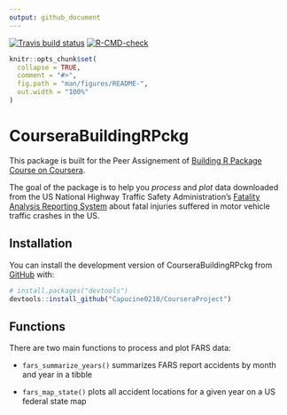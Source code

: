 ```yaml
---
output: github_document
---
```


<!-- badges: start -->
[![Travis build status](https://travis-ci.com/Capucine0210/CourseraProject.svg?branch=main)](https://travis-ci.com/Capucine0210/CourseraProject)
[![R-CMD-check](https://github.com/Capucine0210/CourseraProject/workflows/R-CMD-check/badge.svg)](https://github.com/Capucine0210/CourseraProject/actions)
<!-- badges: end -->

```r
knitr::opts_chunk$set(
  collapse = TRUE,
  comment = "#>",
  fig.path = "man/figures/README-",
  out.width = "100%"
)
```

# CourseraBuildingRPckg


This package is built for the Peer Assignement of [Building R Package Course on Coursera](https://www.coursera.org/learn/r-packages/home/welcome).

The goal of the package is to help you *process* and *plot* data downloaded from the US National Highway Traffic Safety Administration's [Fatality Analysis Reporting System](https://www.nhtsa.gov/research-data/fatality-analysis-reporting-system-fars) about fatal injuries suffered in motor vehicle traffic crashes in the US.

## Installation

You can install the development version of CourseraBuildingRPckg from [GitHub](https://github.com/) with:

``` r
# install.packages("devtools")
devtools::install_github("Capucine0210/CourseraProject")
```

## Functions

There are two main functions to process and plot FARS data:

* `fars_summarize_years()` summarizes FARS report accidents by month and year in a tibble

* `fars_map_state()` plots all accident locations for a given year on a US federal state map
